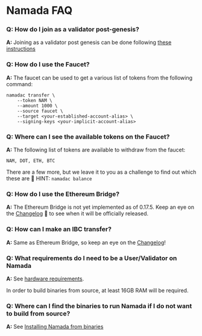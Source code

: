 # Namada FAQ

### **Q: How do I join as a validator post-genesis?**

**A:** Joining as a validator post genesis can be done following [these instructions](https://hackmd.io/@bengtlofgren/rkear5uOs)

### **Q: How do I use the Faucet?**
    
**A:** The faucet can be used to get a various list of tokens from the following command:

```shell copy
namadac transfer \
    --token NAM \
    --amount 1000 \
    --source faucet \
    --target <your-established-account-alias> \
    --signing-keys <your-implicit-account-alias>
```
### **Q: Where can I see the available tokens on the Faucet?**
    
**A:** The following list of tokens are available to withdraw from the faucet:
    
`NAM, DOT, ETH, BTC`

There are a few more, but we leave it to you as a challenge to find out which these are 🤔 
HINT: `namadac balance`

### **Q: How do I use the Ethereum Bridge?**
    
**A:** The Ethereum Bridge is not yet implemented as of 0.17.5. Keep an eye on the [Changelog](https://github.com/anoma/namada/tree/main/.changelog) 👀 to see when it will be officially released.

### **Q: How can I make an IBC transfer?**
    
**A:** Same as Ethereum Bridge, so keep an eye on the [Changelog](https://github.com/anoma/namada/tree/main/.changelog)!

### **Q: What requirements do I need to be a User/Validator on Namada**

**A:**  See [hardware requirements](../../operators/validators/hardware.md).

In order to build binaries from source, at least 16GB RAM will be required.

### **Q: Where can I find the binaries to run Namada if I do not want to build from source?**

**A:** See [Installing Namada from binaries](../../introduction/install/binaries.md)
